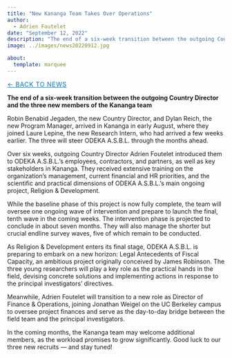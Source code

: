 ```yaml
---
title: "New Kananga Team Takes Over Operations"
author: 
  - Adrien Foutelet
date: "September 12, 2022"
description: "The end of a six-week transition between the outgoing Country Director and the three new members of the Kananga team"
image: ../images/news20220912.jpg

about:
  template: marquee
---
```

<style>
/* Hide the visible description under the title block on THIS page */
header.quarto-title-block .description,
.quarto-title .description,
.quarto-title-meta .description,
p.description {
  display: none !important;
}
</style>

[← Back to News](../index.qmd){.breadcrumb style="font-size:0.9rem; text-transform:uppercase; letter-spacing:0.05em; color:#0077b5;"}

**The end of a six-week transition between the outgoing Country Director and the three new members of the Kananga team**

Robin Benabid Jegaden, the new Country Director, and Dylan Reich, the new Program Manager, arrived in Kananga in early August, where they joined Laure Lepine, the new Research Intern, who had arrived a few weeks earlier. The three will steer ODEKA A.S.B.L. through the months ahead.

Over six weeks, outgoing Country Director Adrien Foutelet introduced them to ODEKA A.S.B.L.’s employees, contractors, and partners, as well as key stakeholders in Kananga. They received extensive training on the organization’s management, current financial and HR priorities, and the scientific and practical dimensions of ODEKA A.S.B.L.’s main ongoing project, Religion & Development.

While the baseline phase of this project is now fully complete, the team will oversee one ongoing wave of intervention and prepare to launch the final, tenth wave in the coming weeks. The intervention phase is projected to conclude in about seven months. They will also manage the shorter but crucial endline survey waves, five of which remain to be conducted.

As Religion & Development enters its final stage, ODEKA A.S.B.L. is preparing to embark on a new horizon: Legal Antecedents of Fiscal Capacity, an ambitious project originally conceived by James Robinson. The three young researchers will play a key role as the practical hands in the field, devising concrete solutions and implementing actions in response to the principal investigators’ directives.

Meanwhile, Adrien Foutelet will transition to a new role as Director of Finance & Operations, joining Jonathan Weigel on the UC Berkeley campus to oversee project finances and serve as the day-to-day bridge between the field team and the principal investigators.

In the coming months, the Kananga team may welcome additional members, as the workload promises to grow significantly. Good luck to our three new recruits — and stay tuned!